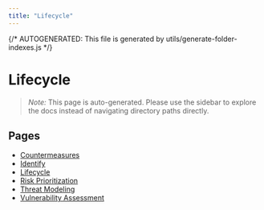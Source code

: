 ```yaml
---
title: "Lifecycle"
---
```


{/* AUTOGENERATED: This file is generated by utils/generate-folder-indexes.js */}

# Lifecycle

> _Note:_ This page is auto-generated. Please use the sidebar to explore the docs instead of
> navigating directory paths directly.

## Pages

- [Countermeasures](/opsec/lifecycle/countermeasures)
- [Identify](/opsec/lifecycle/identify)
- [Lifecycle](/opsec/lifecycle/overview)
- [Risk Prioritization](/opsec/lifecycle/risk-prioritization)
- [Threat Modeling](/opsec/lifecycle/threat-modeling)
- [Vulnerability Assessment](/opsec/lifecycle/vulnerability-assessment)
